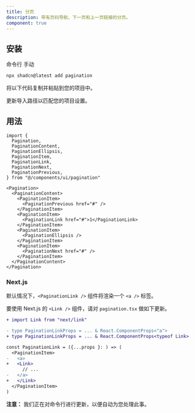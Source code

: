 ```yaml
---
title: 分页
description: 带有页码导航、下一页和上一页链接的分页。
component: true
---
```


<ComponentPreview
  name="pagination-demo"
  description="一个具有上一页和下一页链接的分页组件。"
/>

## 安装

<CodeTabs>

<TabsList>
  <TabsTrigger value="cli">命令行</TabsTrigger>
  <TabsTrigger value="manual">手动</TabsTrigger>
</TabsList>
<TabsContent value="cli">

```bash
npx shadcn@latest add pagination
```

</TabsContent>

<TabsContent value="manual">

<Steps>

<Step>将以下代码复制并粘贴到您的项目中。</Step>

<ComponentSource name="pagination" />

<Step>更新导入路径以匹配您的项目设置。</Step>

</Steps>

</TabsContent>

</CodeTabs>

## 用法

```tsx
import {
  Pagination,
  PaginationContent,
  PaginationEllipsis,
  PaginationItem,
  PaginationLink,
  PaginationNext,
  PaginationPrevious,
} from "@/components/ui/pagination"
```

```tsx
<Pagination>
  <PaginationContent>
    <PaginationItem>
      <PaginationPrevious href="#" />
    </PaginationItem>
    <PaginationItem>
      <PaginationLink href="#">1</PaginationLink>
    </PaginationItem>
    <PaginationItem>
      <PaginationEllipsis />
    </PaginationItem>
    <PaginationItem>
      <PaginationNext href="#" />
    </PaginationItem>
  </PaginationContent>
</Pagination>
```

### Next.js

默认情况下，`<PaginationLink />` 组件将渲染一个 `<a />` 标签。

要使用 Next.js 的 `<Link />` 组件，请对 `pagination.tsx` 做如下更新。

```diff showLineNumbers /typeof Link/ {1}
+ import Link from "next/link"

- type PaginationLinkProps = ... & React.ComponentProps<"a">
+ type PaginationLinkProps = ... & React.ComponentProps<typeof Link>

const PaginationLink = ({...props }: ) => (
  <PaginationItem>
-   <a>
+   <Link>
      // ...
-   </a>
+   </Link>
  </PaginationItem>
)

```

<Callout className="mt-6">

**注意：** 我们正在对命令行进行更新，以便自动为您处理此事。

</Callout>